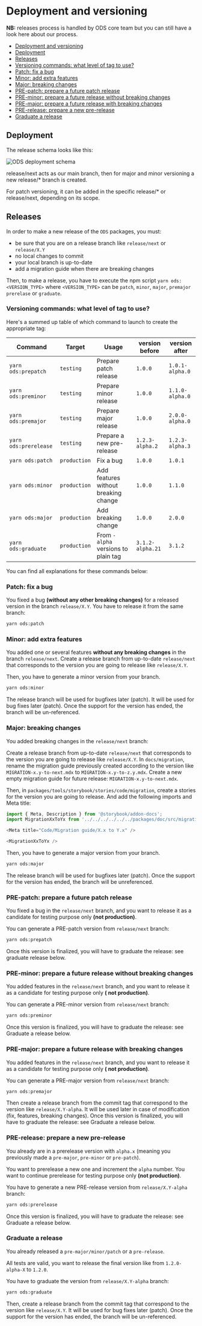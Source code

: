 
<Meta title="Contributing/Deployment and Versioning" />

# Deployment and versioning

**NB:** releases process is handled by ODS core team but you can still have a look here about our process.

<!-- TOC -->

* [Deployment and versioning](#deployment-and-versioning)
* [Deployment](#deployment)
* [Releases](#releases)
* [Versioning commands: what level of tag to use?](#versioning-commands--what-level-of-tag-to-use)
* [Patch: fix a bug](#patch--fix-a-bug)
* [Minor: add extra features](#minor--add-extra-features)
* [Major: breaking changes](#major--breaking-changes)
* [PRE-patch: prepare a future patch release](#pre-patch--prepare-a-future-patch-release)
* [PRE-minor: prepare a future release without breaking changes](#pre-minor--prepare-a-future-release-without-breaking-changes)
* [PRE-major: prepare a future release with breaking changes](#pre-major--prepare-a-future-release-with-breaking-changes)
* [PRE-release: prepare a new pre-release](#pre-release--prepare-a-new-pre-release)
* [Graduate a release](#graduate-a-release)

<!-- TOC -->

## Deployment

The release schema looks like this:

![ODS deployment schema](contributing-images/ods-deployment.png "ODS deployment schema")

release/next acts as our main branch, then for major and minor versioning a new release/* branch is created.

For patch versioning, it can be added in the specific release/* or release/next, depending on its scope.

## Releases

In order to make a new release of the `ODS` packages, you must:

- be sure that you are on a release branch like `release/next` or `release/X.Y`
- no local changes to commit
- your local branch is up-to-date
- add a migration guide when there are breaking changes

Then, to make a release, you have to execute the npm script `yarn ods:<VERSION_TYPE>`
where `<VERSION_TYPE>` can be `patch`, `minor`, `major`, `premajor` `prerelase` or `graduate`.

### Versioning commands: what level of tag to use?

Here's a summed up table of which command to launch to create the appropriate tag:

| Command               | Target       | Usage                                | version before   | version after   |
|-----------------------|--------------|--------------------------------------|------------------|-----------------|
| `yarn ods:prepatch`   | `testing`    | Prepare patch release                | `1.0.0`          | `1.0.1-alpha.0` |
| `yarn ods:preminor`   | `testing`    | Prepare minor release                | `1.0.0`          | `1.1.0-alpha.0` |
| `yarn ods:premajor`   | `testing`    | Prepare major release                | `1.0.0`          | `2.0.0-alpha.0` |
| `yarn ods:prerelease` | `testing`    | Prepare a new pre-release            | `1.2.3-alpha.2`  | `1.2.3-alpha.3` |
| `yarn ods:patch`      | `production` | Fix a bug                            | `1.0.0`          | `1.0.1`         |
| `yarn ods:minor`      | `production` | Add features without breaking change | `1.0.0`          | `1.1.0`         |
| `yarn ods:major`      | `production` | Add breaking change                  | `1.0.0`          | `2.0.0`         |
| `yarn ods:graduate`   | `production` | From `-alpha` versions to plain tag  | `3.1.2-alpha.21` | `3.1.2`         |

You can find all explanations for these commands below:

### Patch: fix a bug

You fixed a bug **(without any other breaking changes)** for a released version in the branch `release/X.Y`.
You have to release it from the same branch:

```bash
yarn ods:patch
```

### Minor: add extra features

You added one or several features **without any breaking changes** in the branch `release/next`.
Create a release branch from up-to-date `release/next` that corresponds to the version you are going to release like `release/X.Y`.

Then, you have to generate a minor version from your branch.

```bash
yarn ods:minor
```

The release branch will be used for bugfixes later (patch).
It will be used for bug fixes later (patch).
Once the support for the version has ended, the branch will be un-referenced.

### Major: breaking changes

You added breaking changes in the `release/next` branch:

Create a release branch from up-to-date `release/next` that corresponds to the version you are going to release like `release/X.Y`.
In `docs/migration`, rename the migration guide previously created according to the version like `MIGRATION-x.y-to-next.mdx` to `MIGRATION-x.y-to-z.y.mdx`.
Create a new empty migration guide for future release: `MIGRATION-x.y-to-next.mdx`.

Then, in `packages/tools/storybook/stories/code/migration`, create a stories for the version you are going to release.
And add the following imports and Meta title:
```typescript
import { Meta, Description } from '@storybook/addon-docs';
import MigrationXxToYx from '../../../../../../packages/doc/src/migration/MIGRATION-X.x-to-Y.x.mdx';

<Meta title="Code/Migration guide/X.x to Y.x" />

<MigrationXxToYx />
```

Then, you have to generate a major version from your branch.

```bash
yarn ods:major
```

The release branch will be used for bugfixes later (patch).
Once the support for the version has ended, the branch will be unreferenced.

### PRE-patch: prepare a future patch release

You fixed a bug in the `release/next` branch, and you want to release it as a candidate for testing purpose only **(not
production)**.

You can generate a PRE-patch version from `release/next` branch:

```bash
yarn ods:prepatch
```

Once this version is finalized, you will have to graduate the release: see graduate release below.

### PRE-minor: prepare a future release without breaking changes

You added features in the `release/next` branch, and you want to release it as a candidate for testing purpose only **(
not production)**.

You can generate a PRE-minor version from `release/next` branch:

```bash
yarn ods:preminor
```

Once this version is finalized, you will have to graduate the release: see Graduate a release below.

### PRE-major: prepare a future release with breaking changes

You added features in the `release/next` branch, and you want to release it as a candidate for testing purpose only **(
not production)**.

You can generate a PRE-major version from `release/next` branch:

```bash
yarn ods:premajor
```

Then create a release branch from the commit tag that correspond to the version like `release/X.Y-alpha`.
It will be used later in case of modification (fix, features, breaking changes).
Once this version is finalized, you will have to graduate the release: see Graduate a release below.

### PRE-release: prepare a new pre-release

You already are in a prerelease version with `alpha.x` (meaning you previously made a `pre-major`, `pre-minor`
or `pre-patch`).

You want to prerelease a new one and increment the `alpha` number. You want to continue prerelease for testing purpose
only **(not production)**.

You have to generate a new PRE-release version from `release/X.Y-alpha` branch:

```bash
yarn ods:prerelease
```

Once this version is finalized, you will have to graduate the release: see Graduate a release below.

### Graduate a release

You already released a `pre-major/minor/patch` or a `pre-release`.

All tests are valid, you want to release the final version like from `1.2.0-alpha-X` to `1.2.0`.

You have to graduate the version from `release/X.Y-alpha` branch:

```bash
yarn ods:graduate
```

Then, create a release branch from the commit tag that correspond to the version like `release/X.Y`.
It will be used for bug fixes later (patch).
Once the support for the version has ended, the branch will be un-referenced.
